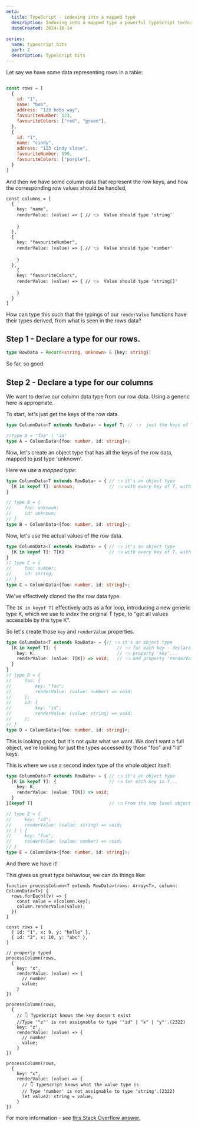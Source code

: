 ```yaml
---
meta:
  title: TypeScript - indexing into a mapped type
  description: Indexing into a mapped type a powerful TypeScript technique to allow a collection of all different types, while retaining the type information. 
  dateCreated: 2024-10-14
  
series: 
  name: typescript_bits
  part: 2
  description: TypeScript bits
---
```



Let say we have some data representing rows in a table: 

```js

const rows = [
  {
    id: "1", 
    name: "bob", 
    address: "123 bobs way", 
    favouriteNumber: 123,
    favouriteColors: ["red", "green"], 
  },
  {
    id: "1", 
    name: "cindy", 
    address: "123 cindy close", 
    favouriteNumber: 999,
    favouriteColors: ["purple"], 
  }
]

```

And then we have some column data that represent the row keys, and how the corresponding row values should be handled, 

```
const columns = [
  {
    key: "name", 
    renderValue: (value) => { // 👈  Value should type 'string'

    }
  },
  {
    key: "favouriteNumber", 
    renderValue: (value) => { // 👈  Value should type 'number'

    }
  },
    {
    key: "favouriteColors", 
    renderValue: (value) => { // 👈  Value should type 'string[]'

    }
  }
]

```


How can type this such that the typings of our `renderValue` functions have their types derived, from what is seen in the rows data? 

## Step 1 - Declare a type for our rows. 

```typescript
type RowData = Record<string, unknown> & {key: string}; 
```

So far, so good. 


## Step 2 - Declare a type for our columns 

We want to derive our column data type from our row data. Using a generic here is appropriate. 

To start, let's just get the keys of the row data.

```typescript 
type ColumnData<T extends RowData> = keyof T; // 👈  just the keys of T

//type A = "foo" | "id"
type A = ColumnData<{foo: number, id: string}>; 
```

Now, let's create an object type that has all the keys of the row data, mapped to just type 'unknown'. 


Here we use a _mapped type_: 

```typescript
type ColumnData<T extends RowData> = { // 👈 it's an object type
  [K in keyof T]: unknown;             // 👈 with every key of T, with value type 'unknown'
}

// type B = {
//     foo: unknown;
//     id: unknown;
// }
type B = ColumnData<{foo: number, id: string}>; 
```


Now, let's use the actual values of the row data. 

```typescript 
type ColumnData<T extends RowData> = { // 👈 it's an object type
  [K in keyof T]: T[K]                 // 👈 with every key of T, with value type 'whatever every values can be accessed by K'
}
// type C = {
//     foo: number;
//     id: string;
// }
type C = ColumnData<{foo: number, id: string}>; 
```

We've effectively cloned the the row data type. 

The `[K in keyof T]` effectively acts as a for loop, introducing a new generic type K, which we use to _index_ the original T type, to "get all values accessible by this type K". 

So let's create those `key` and `renderValue` properties. 

```typescript 
type ColumnData<T extends RowData> = {// 👈 it's an object type
  [K in keyof T]: {                       // 👈 for each key - declare an object type with... 
    key: K;                               // 👈 property 'key'... 
    renderValue: (value: T[K]) => void;   // 👈 and property 'renderValue'
  }
}
// type D = {
//     foo: {
//         key: "foo";
//         renderValue: (value: number) => void;
//     };
//     id: {
//         key: "id";
//         renderValue: (value: string) => void;
//     };
// }
type D = ColumnData<{foo: number, id: string}>; 
```

This is looking good, but it's not _quite_ what we want. We don't want a full object, we're looking for just the types accessed by those "foo" and "id" keys. 

This is where we use a second index type of the whole object itself: 


```typescript 
type ColumnData<T extends RowData> = { // 👈 it's an object type
  [K in keyof T]: {                    // 👈 for each key in T...     
    key: K;                               
    renderValue: (value: T[K]) => void;   
  }
}[keyof T]                             // 👈 From the top level object type - what values can be accessed by the keys of T?

// type E = {
//     key: "id";
//     renderValue: (value: string) => void;
// } | {
//     key: "foo";
//     renderValue: (value: number) => void;
// }
type E = ColumnData<{foo: number, id: string}>; 
```


And there we have it!


This gives us great type behaviour, we can do things like: 

```
function processColumn<T extends RowData>(rows: Array<T>, column: ColumnData<T>) {
  rows.forEach((v) => {
    const value = v[column.key];
    column.renderValue(value);
  })
}

const rows = [
  { id: "1", x: 9, y: "hello" },
  { id: "2", x: 10, y: "abc" },
]

// properly typed
processColumn(rows,
  {
    key: "x",
    renderValue: (value) => {
      // number
      value;
    }
})

processColumn(rows,
  {
    // 👇 TypeScript knows the key doesn't exist
    //Type '"z"' is not assignable to type '"id" | "x" | "y"'.(2322)
    key: "z",
    renderValue: (value) => {
      // number
      value;
    }
})

processColumn(rows,
  {
    key: "x",
    renderValue: (value) => {
      // 👇 TypeScript knows what the value type is 
      // Type 'number' is not assignable to type 'string'.(2322)
      let value2: string = value; 
    }
})
```

For more information - see [this Stack Overflow answer.](https://stackoverflow.com/a/64753409/1068446) 